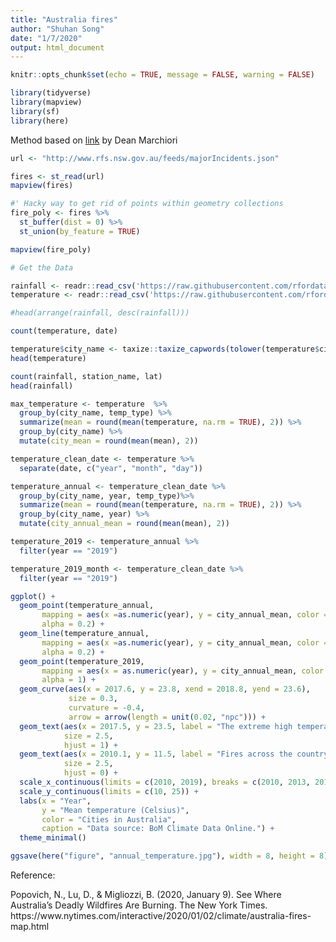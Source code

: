 ```yaml
---
title: "Australia fires"
author: "Shuhan Song"
date: "1/7/2020"
output: html_document
---
```


```r
knitr::opts_chunk$set(echo = TRUE, message = FALSE, warning = FALSE)
```

```r
library(tidyverse)
library(mapview)
library(sf)
library(here)
```

Method based on [link](https://gist.github.com/deanmarchiori/cb64f105eb0f6204eaa88323eaa29fdb) by Dean Marchiori

```r

url <- "http://www.rfs.nsw.gov.au/feeds/majorIncidents.json"

fires <- st_read(url)
mapview(fires)

#' Hacky way to get rid of points within geometry collections
fire_poly <- fires %>% 
  st_buffer(dist = 0) %>% 
  st_union(by_feature = TRUE)

mapview(fire_poly)
```

```r
# Get the Data

rainfall <- readr::read_csv('https://raw.githubusercontent.com/rfordatascience/tidytuesday/master/data/2020/2020-01-07/rainfall.csv')
temperature <- readr::read_csv('https://raw.githubusercontent.com/rfordatascience/tidytuesday/master/data/2020/2020-01-07/temperature.csv')

```

```r
#head(arrange(rainfall, desc(rainfall)))
```

```r
count(temperature, date)

temperature$city_name <- taxize::taxize_capwords(tolower(temperature$city_name))
head(temperature)
```


```r
count(rainfall, station_name, lat)
head(rainfall)
```

```r
max_temperature <- temperature  %>% 
  group_by(city_name, temp_type) %>% 
  summarize(mean = round(mean(temperature, na.rm = TRUE), 2)) %>% 
  group_by(city_name) %>% 
  mutate(city_mean = round(mean(mean), 2))

temperature_clean_date <- temperature %>% 
  separate(date, c("year", "month", "day"))

temperature_annual <- temperature_clean_date %>% 
  group_by(city_name, year, temp_type)%>% 
  summarize(mean = round(mean(temperature, na.rm = TRUE), 2)) %>% 
  group_by(city_name, year) %>% 
  mutate(city_annual_mean = round(mean(mean), 2))

temperature_2019 <- temperature_annual %>% 
  filter(year == "2019")

temperature_2019_month <- temperature_clean_date %>% 
  filter(year == "2019") 
```

```r
ggplot() +
  geom_point(temperature_annual, 
       mapping = aes(x =as.numeric(year), y = city_annual_mean, color = city_name), 
       alpha = 0.2) +
  geom_line(temperature_annual, 
       mapping = aes(x =as.numeric(year), y = city_annual_mean, color = city_name), 
       alpha = 0.2) +
  geom_point(temperature_2019, 
       mapping = aes(x = as.numeric(year), y = city_annual_mean, color = city_name), 
       alpha = 1) +
  geom_curve(aes(x = 2017.6, y = 23.8, xend = 2018.8, yend = 23.6),
             size = 0.3,
             curvature = -0.4,
             arrow = arrow(length = unit(0.02, "npc"))) +
  geom_text(aes(x = 2017.5, y = 23.5, label = "The extreme high temperature (Jan-May) \nlead to the worst fire season of Australia \nin 20 years begun in September 2019"),
            size = 2.5,
            hjust = 1) +
  geom_text(aes(x = 2010.1, y = 11.5, label = "Fires across the country have scorched millions of acres of land \nwhere homes were destoryed and people were killed (Popovich, 2020)"),
            size = 2.5,
            hjust = 0) +
  scale_x_continuous(limits = c(2010, 2019), breaks = c(2010, 2013, 2016, 2019)) + 
  scale_y_continuous(limits = c(10, 25)) +
  labs(x = "Year", 
       y = "Mean temperature (Celsius)", 
       color = "Cities in Australia",
       caption = "Data source: BoM Climate Data Online.") +
  theme_minimal() 

ggsave(here("figure", "annual_temperature.jpg"), width = 8, height = 8)
```




Reference: 

Popovich, N., Lu, D., & Migliozzi, B. (2020, January 9). See Where Australia’s Deadly Wildfires Are Burning. The New York Times. https://www.nytimes.com/interactive/2020/01/02/climate/australia-fires-map.html
